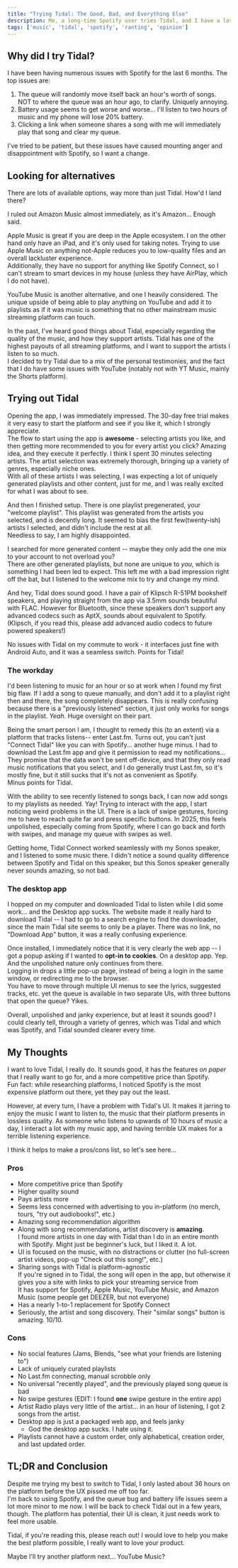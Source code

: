 ```yaml
---
title: "Trying Tidal: The Good, Bad, and Everything Else"
description: Me, a long-time Spotify user tries Tidal, and I have a lot of thoughts on it
tags: ['music', 'tidal', 'spotify', 'ranting', 'opinion']
---
```


## Why did I try Tidal?
I have been having numerous issues with Spotify for the last 6 months. The top issues are:
1. The queue will randomly move itself back an hour's worth of songs. NOT to where the queue was an hour ago, to clarify. 
Uniquely annoying.
2. Battery usage seems to get worse and worse... I'll listen to two hours of music and my phone will lose 20% battery.
3. Clicking a link when someone shares a song with me will immediately play that song and clear my queue.

I've tried to be patient, but these issues have caused mounting anger and disappointment with Spotify, so I want a change.

## Looking for alternatives
There are lots of available options, way more than just Tidal. How'd I land there?

I ruled out Amazon Music almost immediately, as it's Amazon... Enough said.

Apple Music is great if you are deep in the Apple ecosystem. I on the other hand only have an iPad, and it's only used for taking notes.
Trying to use Apple Music on anything not-Apple reduces you to low-quality files and an overall lackluster experience.  
Additionally, they have no support for anything like Spotify Connect, so I can't stream to smart devices in my house
(unless they have AirPlay, which I do not have).

YouTube Music is another alternative, and one I heavily considered. The unique upside of being able to play anything 
on YouTube and add it to playlists as if it was music is something that no other mainstream music streaming platform can touch.

In the past, I've heard good things about Tidal, especially regarding the quality of the music, and how they support artists.
Tidal has one of the highest payouts of all streaming platforms, and I want to support the artists I listen to so much.  
I decided to try Tidal due to a mix of the personal testimonies, and the fact that I do have some issues with YouTube
(notably not with YT Music, mainly the Shorts platform).

## Trying out Tidal
Opening the app, I was immediately impressed. The 30-day free trial makes it very easy to start the platform and see if you like it,
which I strongly appreciate.  
The flow to start using the app is **awesome** - selecting artists you like, and then getting more recommended to you for every artist you click?
Amazing idea, and they execute it perfectly. I think I spent 30 minutes selecting artists. The artist selection was extremely thorough, 
bringing up a variety of genres, especially niche ones.  
With all of these artists I was selecting, I was expecting a lot of uniquely generated playlists and other content, just for me,
and I was really excited for what I was about to see.

And then I finished setup. There is one playlist pregenerated, your "welcome playlist". 
This playlist was generated from the artists you selected, and is decently long. 
It seemed to bias the first few(twenty-ish) artists I selected, and didn't include the rest at all.  
Needless to say, I am highly disappointed.

I searched for more generated content -- maybe they only add the one mix to your account to not overload you?  
There are other generated playlists, but none are unique to *you*, which is something I had been led to expect.
This left me with a bad impression right off the bat, but I listened to the welcome mix to try and change my mind.

And hey, Tidal does sound good. I have a pair of Klipsch R-51PM bookshelf speakers, and playing straight from the app 
via 3.5mm sounds beautiful with FLAC. However for Bluetooth, since these speakers don't support any advanced codecs such as AptX,
sounds about equivalent to Spotify. (Klipsch, if you read this, please add advanced audio codecs to future powered speakers!)

No issues with Tidal on my commute to work - it interfaces just fine with Android Auto, and it was a seamless switch. 
Points for Tidal!

### The workday
I'd been listening to music for an hour or so at work when I found my first big flaw. 
If I add a song to queue manually, and don't add it to a playlist right then and there, the song completely disappears. 
This is really confusing because there is a "previously listened" section, it just only works for songs in the playlist. 
*Yeah*. Huge oversight on their part.

Being the smart person I am, I thought to remedy this (to an extent) via a platform that tracks listens-- enter Last.fm.
Turns out, you can't just "Connect Tidal" like you can with Spotify... another huge minus. 
I had to download the Last.fm app and give it permission to read my notifications... 
They promise that the data won't be sent off-device, and that they only read music notifications that you select, 
and I do generally trust Last.fm, so it's mostly fine, but it still sucks that it's not as convenient as Spotify.  
Minus points for Tidal.

With the ability to see recently listened to songs back, I can now add songs to my playlists as needed. Yay!
Trying to interact with the app, I start noticing weird problems in the UI. 
There is a lack of swipe gestures, forcing me to have to reach quite far and press specific buttons.
In 2025, this feels unpolished, especially coming from Spotify, where I can go back and forth with swipes, and manage my queue with swipes as well.

Getting home, Tidal Connect worked seamlessly with my Sonos speaker, and I listened to some music there. 
I didn't notice a sound quality difference between Spotify and Tidal on this speaker, but this Sonos speaker generally never sounds amazing,
so not bad.

### The desktop app
I hopped on my computer and downloaded Tidal to listen while I did some work... and the Desktop app sucks.
The website made it really hard to download Tidal -- I had to go to a search engine to find the downloader, since the main Tidal site seems to only be a player.
There was no link, no "Download App" button, it was a really confusing experience.

Once installed, I immediately notice that it is very clearly the web app -- 
I got a popup asking if I wanted to **opt-in to cookies**. On a desktop app. Yep. And the unpolished nature only continues from there.  
Logging in drops a little pop-up page, instead of being a login in the same window, or redirecting me to the browser.  
You have to move through multiple UI menus to see the lyrics, suggested tracks, etc. yet the queue is available in two separate UIs, 
with three buttons that open the queue? Yikes.  

Overall, unpolished and janky experience, but at least it sounds good? 
I could clearly tell, through a variety of genres, which was Tidal and which was Spotify, and Tidal sounded clearer every time.

## My Thoughts
I want to love Tidal, I really do. It sounds good, it has the features *on paper* that I really want to go for, and a more competitive price than Spotify.  
Fun fact: while researching platforms, I noticed Spotify is the most expensive platform out there, yet they pay out the least.  

However, at every turn, I have a problem with Tidal's UI. 
It makes it jarring to enjoy the music I want to listen to, the music that their platform presents in lossless quality.
As someone who listens to upwards of 10 hours of music a day, I interact a lot with my music app, and having terrible UX
makes for a terrible listening experience.

I think it helps to make a pros/cons list, so let's see here...

### Pros
- More competitive price than Spotify
- Higher quality sound
- Pays artists more
- Seems less concerned with advertising to you in-platform (no merch, tours, "try out audiobooks!", etc.)
- Amazing song recommendation algorithm
- Along with song recommendations, artist discovery is **amazing**.  
  I found more artists in one day with Tidal than I do in an entire month with Spotify. Might just be beginner's luck, but I liked it. A lot.
- UI is focused on the music, with no distractions or clutter (no full-screen artist videos, pop-up "Check out this song!", etc.)
- Sharing songs with Tidal is platform-agnostic  
  If you're signed in to Tidal, the song will open in the app, but otherwise it gives you a site with links to pick your streaming service from  
  It has support for Spotify, Apple Music, YouTube Music, and Amazon Music (some people get DEEZER, but not everyone)
- Has a nearly 1-to-1 replacement for Spotify Connect
- Seriously, the artist and song discovery. Their "similar songs" button is amazing. 10/10.

### Cons
- No social features (Jams, Blends, "see what your friends are listening to")
- Lack of uniquely curated playlists
- No Last.fm connecting, manual scrobble only
- No universal "recently played", and the previously played song queue is bad
- No swipe gestures (EDIT: I found **one** swipe gesture in the entire app)
- Artist Radio plays very little of the artist... in an hour of listening, I got 2 songs from the artist.
- Desktop app is just a packaged web app, and feels janky
  - God the desktop app sucks. I hate using it.
- Playlists cannot have a custom order, only alphabetical, creation order, and last updated order.

## TL;DR and Conclusion
Despite me trying my best to switch to Tidal, I only lasted about 36 hours on the platform before the UX pissed me off too far.  
I'm back to using Spotify, and the queue bug and battery life issues seem a lot more minor to me now. 
I will be back to check Tidal out in a few years, though. The platform has potential, their UI is clean, it just needs work to feel more usable.

Tidal, if you're reading this, please reach out! I would love to help you make the best platform possible, I really want to love your product.

Maybe I'll try another platform next... YouTube Music?